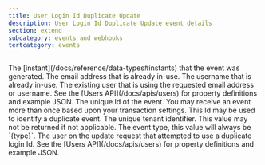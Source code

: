 ```yaml
---
title: User Login Id Duplicate Update
description: User Login Id Duplicate Update event details
section: extend
subcategory: events and webhooks
tertcategory: events
---
```



<Event description="This event is generated when a request to update a user with a login Id (email or username) which is already in use has been received."
       enterpriseEdition="true"
       eventType={eventType}
       name="User Login Id Duplicate Update"
       scope="tenant"
       transactional="false"
       version="1.30.0"/>

<EventBody eventType={eventType}
           sinceThreatDetection="1.30.0"
           sinceIpAddress="1.27.0"
           jsonFile="user-login-id-duplicate-update.json">

  <APIField slot="leading-fields" name="event.createInstant" type="Long">
    The [instant](/docs/reference/data-types#instants) that the event was generated.
  </APIField>

  <APIField slot="leading-fields" name="event.duplicateEmail" type="String">
    The email address that is already in-use.
  </APIField>

  <APIField slot="leading-fields" name="event.duplicateUsername" type="String">
    The username that is already in-use.
  </APIField>

  <APIField slot="leading-fields" name="event.existing" type="Object">
    The existing user that is using the requested email address or username. See the [Users API](/docs/apis/users) for property definitions and example JSON.
  </APIField>

  <APIField slot="leading-fields" name="event.id" type="UUID">
    The unique Id of the event. You may receive an event more than once based upon your transaction settings. This Id may be used to identify a duplicate event.
  </APIField>

  <APIField slot="trailing-fields" name="event.tenantId" type="UUID">
    The unique tenant identifier. This value may not be returned if not applicable.
  </APIField>

  <APIField slot="trailing-fields" name="event.type" type="String">
    The event type, this value will always be `{type}`.
  </APIField>

  <APIField slot="trailing-fields" name="event.user" type="Object">
    The user on the update request that attempted to use a duplicate login Id. See the [Users API](/docs/apis/users) for property definitions and example JSON.
  </APIField>

</EventBody>
